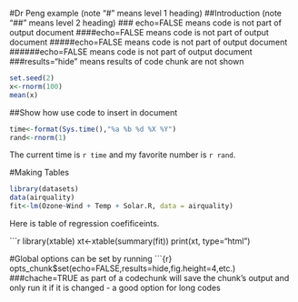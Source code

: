 
#Dr Peng example (note "#" means level 1 heading)
##Introduction  (note "##" means level 2 heading)
### echo=FALSE means code is not part of output document
####echo=FALSE means code is not part of output document
#####echo=FALSE means code is not part of output document
######echo=FALSE means code is not part of output document
###results="hide" means results of code chunk are not shown
```r
set.seed(2)
x<-rnorm(100)
mean(x)
```

##Show how use code to insert in document

```r
time<-format(Sys.time(),"%a %b %d %X %Y")
rand<-rnorm(1)
```
The current time is `r time` and my favorite number is `r rand`.


#Making Tables

```r
library(datasets)
data(airquality)
fit<-lm(Ozone~Wind + Temp + Solar.R, data = airquality)
```
Here is table of regression coefificeints.

```r
library(xtable)
xt<-xtable(summary(fit))
print(xt, type="html")


#Global options can be set by running ```{r} opts_chunk$set(echo=FALSE,results=hide,fig.height=4,etc.)
###chache=TRUE as part of a codechunk will save the chunk's output and only run it if it is changed - a good option for long codes

